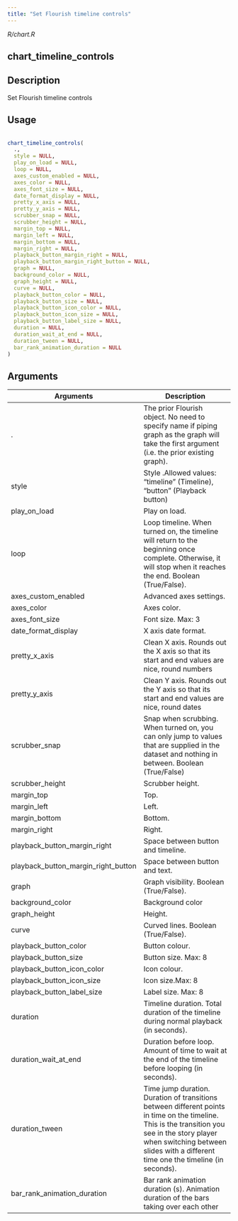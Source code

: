```yaml
---
title: "Set Flourish timeline controls"
---
```


*R/chart.R*

## chart_timeline_controls

## Description
 Set Flourish timeline controls 


## Usage
```r
 
chart_timeline_controls( 
  ., 
  style = NULL, 
  play_on_load = NULL, 
  loop = NULL, 
  axes_custom_enabled = NULL, 
  axes_color = NULL, 
  axes_font_size = NULL, 
  date_format_display = NULL, 
  pretty_x_axis = NULL, 
  pretty_y_axis = NULL, 
  scrubber_snap = NULL, 
  scrubber_height = NULL, 
  margin_top = NULL, 
  margin_left = NULL, 
  margin_bottom = NULL, 
  margin_right = NULL, 
  playback_button_margin_right = NULL, 
  playback_button_margin_right_button = NULL, 
  graph = NULL, 
  background_color = NULL, 
  graph_height = NULL, 
  curve = NULL, 
  playback_button_color = NULL, 
  playback_button_size = NULL, 
  playback_button_icon_color = NULL, 
  playback_button_icon_size = NULL, 
  playback_button_label_size = NULL, 
  duration = NULL, 
  duration_wait_at_end = NULL, 
  duration_tween = NULL, 
  bar_rank_animation_duration = NULL 
) 
```

## Arguments
|Arguments|Description|
|---|---|
| . | The prior Flourish object. No need to specify name if piping graph as the graph will take the first argument (i.e. the prior existing graph). |
| style | Style .Allowed values: "timeline" (Timeline), "button" (Playback button) |
| play_on_load | Play on load. |
| loop | Loop timeline. When turned on, the timeline will return to the beginning once complete. Otherwise, it will stop when it reaches the end. Boolean (True/False). |
| axes_custom_enabled | Advanced axes settings. |
| axes_color | Axes color. |
| axes_font_size | Font size. Max: 3 |
| date_format_display | X axis date format. |
| pretty_x_axis | Clean X axis. Rounds out the X axis so that its start and end values are nice, round numbers |
| pretty_y_axis | Clean Y axis. Rounds out the Y axis so that its start and end values are nice, round dates |
| scrubber_snap | Snap when scrubbing. When turned on, you can only jump to values that are supplied in the dataset and nothing in between. Boolean (True/False) |
| scrubber_height | Scrubber height. |
| margin_top | Top. |
| margin_left | Left. |
| margin_bottom | Bottom. |
| margin_right | Right. |
| playback_button_margin_right | Space between button and timeline. |
| playback_button_margin_right_button | Space between button and text. |
| graph | Graph visibility. Boolean (True/False). |
| background_color | Background color |
| graph_height | Height. |
| curve | Curved lines. Boolean (True/False). |
| playback_button_color | Button colour. |
| playback_button_size | Button size. Max: 8 |
| playback_button_icon_color | Icon colour. |
| playback_button_icon_size | Icon size.Max: 8 |
| playback_button_label_size | Label size. Max: 8 |
| duration | Timeline duration. Total duration of the timeline during normal playback (in seconds). |
| duration_wait_at_end | Duration before loop. Amount of time to wait at the end of the timeline before looping (in seconds). |
| duration_tween | Time jump duration. Duration of transitions between different points in time on the timeline. This is the transition you see in the story player when switching between slides with a different time one the timeline (in seconds). |
| bar_rank_animation_duration | Bar rank animation duration (s). Animation duration of the bars taking over each other |







